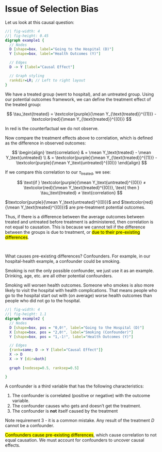 # Issue of Selection Bias

Let us look at this causal question:

::: center-graph
```dot
//| fig-width: 4
//| fig-height: 0.45
digraph example1 {
  // Nodes
  D [shape=box, label="Going to the Hospital (D)"]
  Y [shape=box, label="Health Outcomes (Y)"]

  // Edges
  D -> Y [label="Causal Effect"]

  // Graph styling
  rankdir=LR; // Left to right layout
}
```
:::

We have a treated group (went to hospital), and an untreated group. Using our potential outcomes framework, we can define the treatment effect of the treated group:

$$
\tau_\text{treated} = \textcolor{purple}{\mean Y_{\text{treated}}^{(1)}} - \textcolor{red}{\mean Y_{\text{treated}}^{(0)}}
$$

::: small
In red is the counterfactual we do not observe.
:::

Now compare the treatment effects above to correlation, which is defined as the difference in observed outcomes:

$$
\begin{align}
\text{correlation} & = \mean Y_\text{treated} - \mean Y_\text{untreated} \\
& = \textcolor{purple}{\mean Y_{\text{treated}}^{(1)}} - \textcolor{purple}{\mean Y_\text{untreated}^{(0)}}
\end{align}
$$

If we compare this correlation to our $\tau_\text{treated}$, we see:

$$
\text{if  } \textcolor{purple}{\mean Y_\text{untreated}^{(0)}} ≠ \textcolor{red}{\mean Y_\text{treated}^{(0)}}, \text{ then }  \tau_\text{treated} ≠ \text{correlation}
$$

::: small
$\textcolor{purple}{\mean Y_\text{untreated}^{(0)}}$ and $\textcolor{red}{\mean Y_\text{treated}^{(0)}}$ are pre-treatment potential outcomes.
:::

Thus, if there is a difference between the average outcomes between treated and untreated before treatment is administered, then correlation is not equal to causation. This is because we cannot tell if the difference between the groups is due to treatment, or [due to their pre-existing differences]{.mark}.

<br />

What causes pre-existing differences? Confounders. For example, in our hospital-health example, a confounder could be smoking.

::: small
Smoking is not the only possible confounder, we just use it as an example. Drinking, age, etc. are all other potential confounders.
:::

Smoking will worsen health outcomes. Someone who smokes is also more likely to visit the hospital with health complications. That means people who go to the hospital start out with (on average) worse health outcomes than people who did not go to the hospital.

::: center-graph
```dot
//| fig-width: 4
//| fig-height: 1.1
digraph example2 {
  // Nodes
  D [shape=box, pos = "0,0!", label="Going to the Hospital (D)"]
  X [shape=box, pos = "2,0!", label="Smoking (Confounder)"]
  Y [shape=box, pos = "1,-1!", label="Health Outcomes (Y)"]

  // Edges
  {rank=same; D -> Y [label="Causal Effect"]}
  X -> D
  X -> Y [dir=both]
  
  graph [nodesep=0.5, ranksep=0.5]

}
```
:::

::: {.callout-note appearance="simple"}
A confounder is a third variable that has the following characteristics:

1.  The confounder is correlated (positive or negative) with the outcome variable.
2.  The confounder causes who gets and doesn't get the treatment.
3.  The confounder is **not** itself caused by the treatment
:::

::: small
Note requirement 3 - it is a common mistake. Any result of the treatment $D$ cannot be a confounder.
:::

[Confounders cause pre-existing differences]{.mark}, which cause correlation to not equal causation. We must account for confounders to uncover causal effects.

<br />
